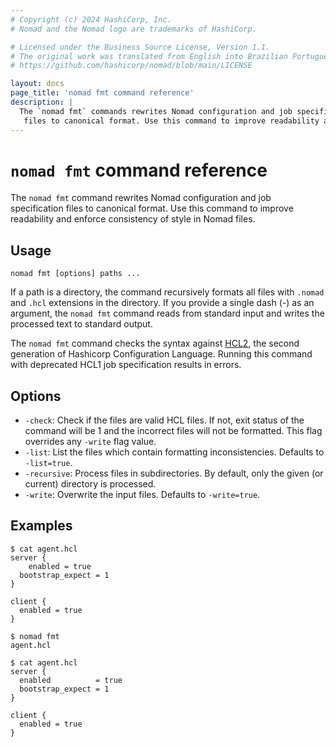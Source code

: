 ```yaml
---
# Copyright (c) 2024 HashiCorp, Inc.
# Nomad and the Nomad logo are trademarks of HashiCorp.

# Licensed under the Business Source License, Version 1.1.
# The original work was translated from English into Brazilian Portuguese.
# https://github.com/hashicorp/nomad/blob/main/LICENSE

layout: docs
page_title: 'nomad fmt command reference'
description: |
  The `nomad fmt` commands rewrites Nomad configuration and job specification
   files to canonical format. Use this command to improve readability and enforce consistency of style in Nomad files.
---
```


# `nomad fmt` command reference

The `nomad fmt` command rewrites Nomad configuration and job specification files
to canonical format. Use this command to improve readability and enforce
consistency of style in Nomad files.

## Usage

```plaintext
nomad fmt [options] paths ...
```

If a path is a directory, the command recursively formats all files with
`.nomad` and `.hcl` extensions in the directory. If you provide a single dash
(-) as an argument, the `nomad fmt` command reads from standard input and
writes the processed text to standard output.

The `nomad fmt` command checks the syntax against
[HCL2](https://github.com/hashicorp/hcl/blob/hcl2/README.md), the second
generation of Hashicorp Configuration Language. Running this command with
deprecated HCL1 job specification results in errors.

## Options

- `-check`: Check if the files are valid HCL files. If not, exit status of the
  command will be 1 and the incorrect files will not be formatted. This flag
  overrides any `-write` flag value.
- `-list`: List the files which contain formatting inconsistencies. Defaults to
  `-list=true`.
- `-recursive`: Process files in subdirectories. By default, only the given (or
	current) directory is processed.
- `-write`: Overwrite the input files. Defaults to `-write=true`.

## Examples

```shell-session
$ cat agent.hcl
server {
    enabled = true
  bootstrap_expect = 1
}

client {
  enabled = true
}
```

```shell-session
$ nomad fmt
agent.hcl
```

```shell-session
$ cat agent.hcl
server {
  enabled          = true
  bootstrap_expect = 1
}

client {
  enabled = true
}
```

